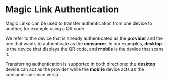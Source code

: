 
# Magic Link Authentication

Magic Links can be used to transfer authentication from one device to another, for example using a QR code.

We refer to the device that is already authenticated as the **provider** and the one that wants to authenticate as the **consumer**. In our examples, **desktop** is the device that displays the QR code, and **mobile** is the device that scans it.

Transferring authentication is supported in both directions: the **desktop** device can act as the provider while the **mobile** device acts as the consumer and vice versa.
